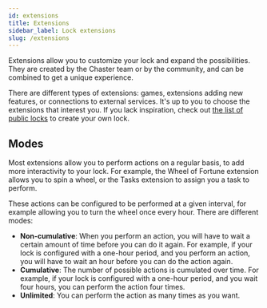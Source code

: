 ```yaml
---
id: extensions
title: Extensions
sidebar_label: Lock extensions
slug: /extensions
---
```


Extensions allow you to customize your lock and expand the possibilities. They are created by the Chaster team or by the community, and can be combined to get a unique experience.

There are different types of extensions: games, extensions adding new features, or connections to external services. It's up to you to choose the extensions that interest you. If you lack inspiration, check out [the list of public locks](https://chaster.app/explore) to create your own lock.

## Modes

Most extensions allow you to perform actions on a regular basis, to add more interactivity to your lock. For example, the Wheel of Fortune extension allows you to spin a wheel, or the Tasks extension to assign you a task to perform.

These actions can be configured to be performed at a given interval, for example allowing you to turn the wheel once every hour. There are different modes:

- **Non-cumulative**: When you perform an action, you will have to wait a certain amount of time before you can do it again. For example, if your lock is configured with a one-hour period, and you perform an action, you will have to wait an hour before you can do the action again.
- **Cumulative**: The number of possible actions is cumulated over time. For example, if your lock is configured with a one-hour period, and you wait four hours, you can perform the action four times.
- **Unlimited**: You can perform the action as many times as you want.
